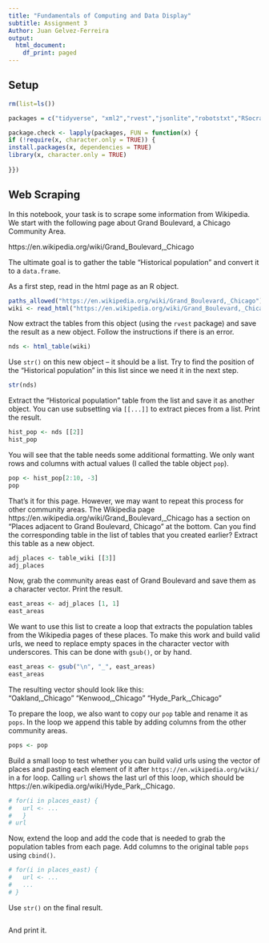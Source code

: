 ```yaml
---
title: "Fundamentals of Computing and Data Display"
subtitle: Assignment 3
Author: Juan Gelvez-Ferreira
output:
  html_document:
    df_print: paged
---
```


## Setup

```r
rm(list=ls()) 

packages = c("tidyverse", "xml2","rvest","jsonlite","robotstxt","RSocrata")

package.check <- lapply(packages, FUN = function(x) {
if (!require(x, character.only = TRUE)) {
install.packages(x, dependencies = TRUE)
library(x, character.only = TRUE)
  
}})
```

## Web Scraping

In this notebook, your task is to scrape some information from Wikipedia. We start with the following page about Grand Boulevard, a Chicago Community Area.

https://en.wikipedia.org/wiki/Grand_Boulevard,_Chicago

The ultimate goal is to gather the table "Historical population" and convert it to a `data.frame`.

As a first step, read in the html page as an R object.

```r
paths_allowed("https://en.wikipedia.org/wiki/Grand_Boulevard,_Chicago")
wiki <- read_html("https://en.wikipedia.org/wiki/Grand_Boulevard,_Chicago")

```

Now extract the tables from this object (using the `rvest` package) and save the result as a new object. Follow the instructions if there is an error.

```r
nds <- html_table(wiki)

```

Use `str()` on this new object -- it should be a list. Try to find the position of the "Historical population" in this list since we need it in the next step.

```r
str(nds)
```

Extract the "Historical population" table from the list and save it as another object. You can use subsetting via `[[...]]` to extract pieces from a list. Print the result.

```r
hist_pop <- nds [[2]]
hist_pop
```

You will see that the table needs some additional formatting. We only want rows and columns with actual values (I called the table object `pop`).

```r
pop <- hist_pop[2:10, -3]
pop
```

That's it for this page. However, we may want to repeat this process for other community areas. The Wikipedia page https://en.wikipedia.org/wiki/Grand_Boulevard,_Chicago has a section on "Places adjacent to Grand Boulevard, Chicago" at the bottom. Can you find the corresponding table in the list of tables that you created earlier? Extract this table as a new object.
    
```r
adj_places <- table_wiki [[3]]
adj_places
```

Now, grab the community areas east of Grand Boulevard and save them as a character vector. Print the result.

```r
east_areas <- adj_places [1, 1]
east_areas
```

We want to use this list to create a loop that extracts the population tables from the Wikipedia pages of these places. To make this work and build valid urls, we need to replace empty spaces in the character vector with underscores. This can be done with `gsub()`, or by hand.

```r
east_areas <- gsub("\n", "_", east_areas) 
east_areas
```

The resulting vector should look like this:  
"Oakland,_Chicago" "Kenwood,_Chicago" "Hyde_Park,_Chicago"

To prepare the loop, we also want to copy our `pop` table and rename it as `pops`. In the loop we append this table by adding columns from the other community areas.

```r
pops <- pop
```

Build a small loop to test whether you can build valid urls using the vector of places and pasting each element of it after `https://en.wikipedia.org/wiki/` in a for loop. Calling `url` shows the last url of this loop, which should be https://en.wikipedia.org/wiki/Hyde_Park,_Chicago.

```r
# for(i in places_east) {
#   url <- ...
#   }
# url
```

Now, extend the loop and add the code that is needed to grab the population tables from each page. Add columns to the original table `pops` using `cbind()`.

```r
# for(i in places_east) {
#   url <- ...
#   ...
# }
```

Use `str()` on the final result.

```r

```

And print it.

```r

```
